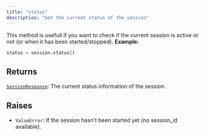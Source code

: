 ```yaml
---
title: "status"
description: "Get the current status of the session"
---
```



This method is usefull if you want to check if the current session is active or not (or when it has been started/stopped).
**Example:**
```python
status = session.status()
```


## Returns

[`SessionResponse`](../misc/sessionresponse): The current status information of the session.

## Raises

- `ValueError`: If the session hasn't been started yet (no session_id available).
